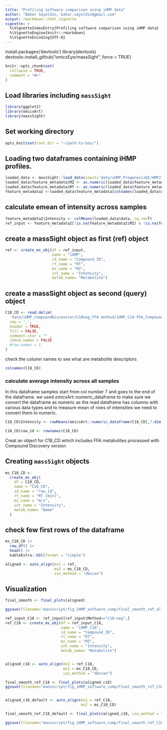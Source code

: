 ```yaml
---
title: "Profiling software comparison using iHMP data"
author: "Bahar Sayoldin, bahar.sayoldin@gmail.com"
output: rmarkdown::html_vignette
vignette: >
  %\VignetteIndexEntry{Profiling software comparison using iHMP data}
  %\VignetteEngine{knitr::rmarkdown}
  %\VignetteEncoding{UTF-8}
---
```


install.packages('devtools')
library(devtools)
devtools::install_github("omicsEye/massSight", force = TRUE)

```r
knitr::opts_chunk$set(
  collapse = TRUE,
  comment = "#>"
)
```

## Load libraries including `massSight`
```r
library(ggplot2)
library(omicsArt)
library(massSight)
```

## Set working directory
```r
opts_knit$set(root.dir = "~/path-to-box/")
```

## Loading two dataframes containing iHMP profiles.

```r
loaded_data <- massSight::load_data(input='data/iHMP_ProgenesisQI/HMP2_metabolomics.xlsx', type = 'all', sheet = 1, id = 'Compound_ID')
loaded_data$feature_metadata$MZ <- as.numeric(loaded_data$feature_metadata$MZ)
loaded_data$feature_metadata$RT <- as.numeric(loaded_data$feature_metadata$RT)
feature_metadata2 <-loaded_data$feature_metadata[colnames(loaded_data$data),]
```
## calculate emean of intensity across samples 

```r
feature_metadata2$Intensity <- colMeans(loaded_data$data, na.rm=T)
ref_input <- feature_metadata2[!is.na(feature_metadata2$MZ) & !is.na(feature_metadata2$RT), ]
```

## create a massSight object as first (ref) object

```r
ref <- create_ms_obj(df = ref_input, 
                     name = "iHMP", 
                     id_name = "Compound_ID", 
                     rt_name = "RT", 
                     mz_name = "MZ", 
                     int_name = "Intensity",
                     metab_name= "Metabolite")
```

## create a massSight object as second (query) object

```r
C18_CD <- read.delim(
  'data/iHMP_CompoundDiscoverer/C18neg_FFA method/iHMP_C18-FFA_CompoundDixcoverer_Exported_All_Samples_Annotated.csv',
  sep = ',',
  header = TRUE,
  fill = FALSE,
  comment.char = "" ,
  check.names = FALSE
  #row.names = 1
)
```

check the column names to see what are metabolite descriptors

```r
colnames(C18_CD)
```

### calculate average intensity across all samples

In this dataframe samples start from col number 7 and goes to the end of the dataframe.
we used omicsArt::numeric_dataframe to make sure we convert the dataframe as numeric as the read dataframe has columns with various data types and to measure mean of rows of intensities we need to convert them to numeric.

```r
C18_CD$Intensity <- rowMeans(omicsArt::numeric_dataframe(C18_CD[,7:dim(C18_CD)[2]]) , na.rm=T)

C18_CD$row_id <- rownames(C18_CD)
```

Creat an object for C18_CD which includes FFA metabolites processed with Compound Discovery version

## Creating `massSight` objects

```r
ms_C18_CD <-
  create_ms_obj(
    df = C18_CD,
    name = "C18_CD",
    id_name = "row_id",
    rt_name = "RT [min]",
    mz_name = "m/z",
    int_name = "Intensity",
    metab_name= "Name"
  )
```

## check few first rows of the dataframe
```r
ms_C18_CD |>
  raw_df() |>
  head() |>
  kableExtra::kbl(format = "simple")

aligned <- auto_align(ms1 = ref, 
                      ms2 = ms_C18_CD, 
                      iso_method = "dbscan")
```
## Visualization 
```r
final_smooth <- final_plots(aligned)

ggsave(filename='manuscript/fig_iHMP_software_comp/final_smooth_ref_all.png', plot=final_smooth, width = 7.2, height = 3.5, units = "in", dpi = 300)
```

```r
ref_input_C18 <- ref_input[ref_input$Method=="C18-neg",]
ref_C18 <- create_ms_obj(df = ref_input_C18, 
                         name = "iHMP_C18", 
                         id_name = "Compound_ID", 
                         rt_name = "RT", 
                         mz_name = "MZ", 
                         int_name = "Intensity",
                         metab_name= "Metabolite")


aligned_c18 <- auto_align(ms1 = ref_C18, 
                          ms2 = ms_C18_CD, 
                          iso_method = "dbscan")

final_smooth_ref_C18 <- final_plots(aligned_c18)
ggsave(filename='manuscript/fig_iHMP_software_comp/final_smooth_ref_C18.png', plot=final_smooth_ref_C18, width = 7.2, height = 3.5, units = "in", dpi = 300)


aligned_c18_default <- auto_align(ms1 = ref_C18, 
                                  ms2 = ms_C18_CD)

final_smooth_ref_C18_default <- final_plots(aligned_c18, iso_method = "manual")

ggsave(filename='manuscript/fig_iHMP_software_comp/final_smooth_ref_C18_default.png', plot=final_smooth_ref_C18_default, width = 7.2, height = 3.5, units = "in", dpi = 300)
```
